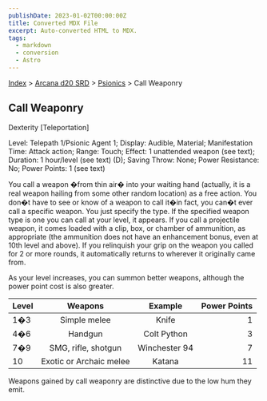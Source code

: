 ```yaml
---
publishDate: 2023-01-02T00:00:00Z
title: Converted MDX File
excerpt: Auto-converted HTML to MDX.
tags:
  - markdown
  - conversion
  - Astro
---
```


[Index](-index) > [Arcana d20 SRD](arcana-d20-srd-index) > [Psionics](arcana-d20-srd-psionics-index) > Call Weaponry

## Call Weaponry

Dexterity [Teleportation]

Level: Telepath 1/Psionic Agent 1; Display: Audible, Material; Manifestation Time: Attack action; Range: Touch; Effect: 1 unattended weapon (see text); Duration: 1 hour/level (see text) (D); Saving Throw: None; Power Resistance: No; Power Points: 1 (see text)

You call a weapon �from thin air� into your waiting hand (actually, it is a real weapon hailing from some other random location) as a free action. You don�t have to see or know of a weapon to call it�in fact, you can�t ever call a specific weapon. You just specify the type. If the specified weapon type is one you can call at your level, it appears. If you call a projectile weapon, it comes loaded with a clip, box, or chamber of ammunition, as appropriate (the ammunition does not have an enhancement bonus, even at 10th level and above). If you relinquish your grip on the weapon you called for 2 or more rounds, it automatically returns to wherever it originally came from.

As your level increases, you can summon better weapons, although the power point cost is also greater.

| Level |         Weapons         |    Example    | Power Points |
| :---- | :---------------------: | :-----------: | -----------: |
| 1�3   |      Simple melee       |     Knife     |            1 |
| 4�6   |         Handgun         |  Colt Python  |            3 |
| 7�9   |   SMG, rifle, shotgun   | Winchester 94 |            7 |
| 10    | Exotic or Archaic melee |    Katana     |           11 |

Weapons gained by call weaponry are distinctive due to the low hum they emit.
